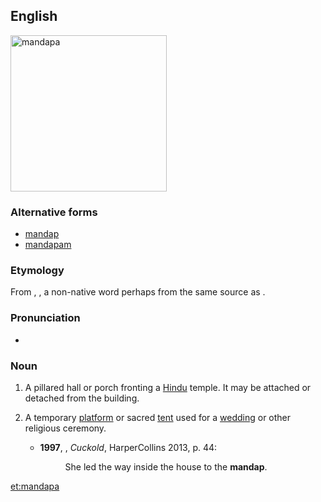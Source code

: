 ==English==
[[File:Kalyana mamdapam vellore fort.JPG|thumb|right|250px|mandapa]]
{{wikipedia}}
===Alternative forms===
* [[mandap]]
* [[mandapam]]

===Etymology===
From {{etyl|sa|en}} {{term|मण्डप|lang=sa}}, {{term|मण्टप|tr=maṇḍapa, maṇṭapa||pavilion, mandapa|lang=sa}}, a non-native word perhaps from the same source as {{term|मठ|tr=maṭha||hut, hermit's cottage|lang=sa}}.   <!-- ; (Tamil?) -->

===Pronunciation===
*{{a|UK}} {{IPA|/ˈmʌndəpə/|lang=en}}

===Noun===
{{en-noun|mandapas}}

# {{context|in south India|architecture|lang=en}} A pillared hall or porch fronting a [[Hindu]] temple.  It may be attached or detached from the building.
# {{cx|South Asia|lang=en}} A temporary [[platform]] or sacred [[tent]] used for a [[wedding]] or other religious ceremony.
#*'''1997''', {{w|Kiran Nagarkar}}, ''Cuckold'', HarperCollins 2013, p. 44:
#*:She led the way inside the house to the '''mandap'''.

[[et:mandapa]]